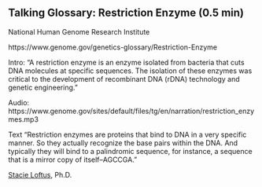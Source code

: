 ## Talking Glossary: Restriction Enzyme (0.5 min)

National Human Genome Research Institute

https://www.genome.gov/genetics-glossary/Restriction-Enzyme

 
Intro: "A restriction enzyme is an enzyme isolated from bacteria that cuts DNA molecules at specific sequences. The isolation of these enzymes was critical to the development of recombinant DNA (rDNA) technology and genetic engineering."

Audio: https://www.genome.gov/sites/default/files/tg/en/narration/restriction_enzymes.mp3



Text "Restriction enzymes are proteins that bind to DNA in a very specific manner. So they actually recognize the base pairs within the DNA. And typically they will bind to a palindromic sequence, for instance, a sequence that is a mirror copy of itself--AGCCGA."

[Stacie Loftus](https://www.genome.gov/staff/Stacie-Loftus-PhD), Ph.D.
